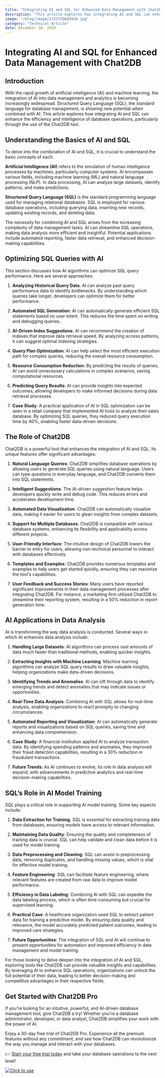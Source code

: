 ```yaml
---
title: "Integrating AI and SQL for Enhanced Data Management with Chat2DB"
description: "This article explores how integrating AI and SQL can enhance the efficiency and intelligence of database operations, particularly through the use of the Chat2DB tool. "
image: "/blog/image/1733728684928.jpg"
category: "Technical Article"
date: December 18, 2024
---
```


# Integrating AI and SQL for Enhanced Data Management with Chat2DB


<Authors date="December 18, 2024">
  <Author name="Jing" link="https://chat2db.ai" />
</Authors>

## Introduction
With the rapid growth of artificial intelligence (AI) and machine learning, the integration of AI into data management and analytics is becoming increasingly widespread. Structured Query Language (SQL), the standard language for database management, is showing new potential when combined with AI. This article explores how integrating AI and SQL can enhance the efficiency and intelligence of database operations, particularly through the use of the Chat2DB tool. 

## Understanding the Basics of AI and SQL
To delve into the combination of AI and SQL, it is crucial to understand the basic concepts of each. 

**Artificial Intelligence (AI)** refers to the simulation of human intelligence processes by machines, particularly computer systems. AI encompasses various fields, including machine learning (ML) and natural language processing (NLP). In data processing, AI can analyze large datasets, identify patterns, and make predictions. 

**Structured Query Language (SQL)** is the standard programming language used for managing relational databases. SQL is employed for various database operations, including querying data, inserting new records, updating existing records, and deleting data. 

The necessity for combining AI and SQL arises from the increasing complexity of data management tasks. AI can streamline SQL operations, making data analysis more efficient and insightful. Potential applications include automated reporting, faster data retrieval, and enhanced decision-making capabilities.

## Optimizing SQL Queries with AI
This section discusses how AI algorithms can optimize SQL query performance. Here are several approaches:

1. **Analyzing Historical Query Data**: AI can analyze past query performance data to identify bottlenecks. By understanding which queries take longer, developers can optimize them for better performance.

2. **Automated SQL Generation**: AI can automatically generate efficient SQL statements based on user intent. This reduces the time spent on writing and debugging queries.

3. **AI-Driven Index Suggestions**: AI can recommend the creation of indexes that improve data retrieval speed. By analyzing access patterns, it can suggest optimal indexing strategies.

4. **Query Plan Optimization**: AI can help select the most efficient execution path for complex queries, reducing the overall resource consumption.

5. **Resource Consumption Reduction**: By predicting the results of queries, AI can avoid unnecessary calculations in complex scenarios, saving computational resources.

6. **Predicting Query Results**: AI can provide insights into expected outcomes, allowing developers to make informed decisions during data retrieval processes.

7. **Case Study**: A practical application of AI in SQL optimization can be seen in a retail company that implemented AI tools to analyze their sales database. By optimizing SQL queries, they reduced query execution time by 40%, enabling faster data-driven decisions.

## The Role of Chat2DB
Chat2DB is a powerful tool that enhances the integration of AI and SQL. Its unique features offer significant advantages:

1. **Natural Language Queries**: Chat2DB simplifies database operations by allowing users to generate SQL queries using natural language. Users can type questions in everyday language, and Chat2DB converts them into SQL statements.

2. **Intelligent Suggestions**: The AI-driven suggestion feature helps developers quickly write and debug code. This reduces errors and accelerates development time.

3. **Automated Data Visualization**: Chat2DB can automatically visualize data, making it easier for users to glean insights from complex datasets.

4. **Support for Multiple Databases**: Chat2DB is compatible with various database systems, enhancing its flexibility and applicability across different projects.

5. **User-Friendly Interface**: The intuitive design of Chat2DB lowers the barrier to entry for users, allowing non-technical personnel to interact with databases effectively.

6. **Templates and Examples**: Chat2DB provides numerous templates and examples to help users get started quickly, ensuring they can maximize the tool's capabilities.

7. **User Feedback and Success Stories**: Many users have reported significant improvements in their data management processes after integrating Chat2DB. For instance, a marketing firm utilized Chat2DB to streamline their reporting system, resulting in a 50% reduction in report generation time.

## AI Applications in Data Analysis
AI is transforming the way data analysis is conducted. Several ways in which AI enhances data analysis include:

1. **Handling Large Datasets**: AI algorithms can process vast amounts of data much faster than traditional methods, enabling quicker insights.

2. **Extracting Insights with Machine Learning**: Machine learning algorithms can analyze SQL query results to draw valuable insights, helping organizations make data-driven decisions.

3. **Identifying Trends and Anomalies**: AI can sift through data to identify emerging trends and detect anomalies that may indicate issues or opportunities.

4. **Real-Time Data Analysis**: Combining AI with SQL allows for real-time analysis, enabling organizations to react promptly to changing circumstances.

5. **Automated Reporting and Visualization**: AI can automatically generate reports and visualizations based on SQL queries, saving time and enhancing data comprehension.

6. **Case Study**: A financial institution applied AI to analyze transaction data. By identifying spending patterns and anomalies, they improved their fraud detection capabilities, resulting in a 30% reduction in fraudulent transactions.

7. **Future Trends**: As AI continues to evolve, its role in data analysis will expand, with advancements in predictive analytics and real-time decision-making capabilities.

## SQL’s Role in AI Model Training
SQL plays a critical role in supporting AI model training. Some key aspects include:

1. **Data Extraction for Training**: SQL is essential for extracting training data from databases, ensuring models have access to relevant information.

2. **Maintaining Data Quality**: Ensuring the quality and completeness of training data is crucial. SQL can help validate and clean data before it is used for model training.

3. **Data Preprocessing and Cleaning**: SQL can assist in preprocessing data, removing duplicates, and handling missing values, which is vital for effective model training.

4. **Feature Engineering**: SQL can facilitate feature engineering, where relevant features are created from raw data to improve model performance.

5. **Efficiency in Data Labeling**: Combining AI with SQL can expedite the data labeling process, which is often time-consuming but crucial for supervised learning.

6. **Practical Case**: A healthcare organization used SQL to extract patient data for training a predictive model. By ensuring data quality and relevance, the model accurately predicted patient outcomes, leading to improved care strategies.

7. **Future Opportunities**: The integration of SQL and AI will continue to present opportunities for automation and improved efficiency in data management and model training.

For those looking to delve deeper into the integration of AI and SQL, exploring tools like Chat2DB can provide valuable insights and capabilities. By leveraging AI to enhance SQL operations, organizations can unlock the full potential of their data, leading to better decision-making and competitive advantages in their respective fields.

## Get Started with Chat2DB Pro

If you're looking for an intuitive, powerful, and AI-driven database management tool, give Chat2DB a try! Whether you're a database administrator, developer, or data analyst, Chat2DB simplifies your work with the power of AI.

Enjoy a 30-day free trial of Chat2DB Pro. Experience all the premium features without any commitment, and see how Chat2DB can revolutionize the way you manage and interact with your databases.

👉 [Start your free trial today](https://chat2db.ai/pricing) and take your database operations to the next level!


[![Click to use](/image/blog/bg/chat2db.jpg)](https://chat2db.ai/)
